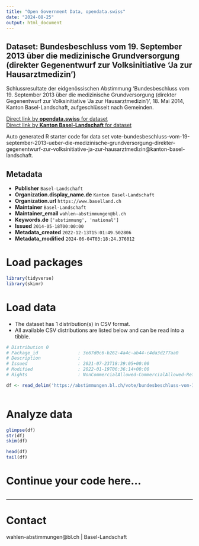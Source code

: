 ```yaml
---
title: "Open Government Data, opendata.swiss"
date: "2024-08-25"
output: html_document
---
```


## Dataset: Bundesbeschluss vom 19. September 2013 über die medizinische Grundversorgung (direkter Gegenentwurf zur Volksinitiative 'Ja zur Hausarztmedizin')

Schlussresultate der eidgenössischen Abstimmung 'Bundesbeschluss vom 19. September 2013 über die medizinische Grundversorgung (direkter Gegenentwurf zur Volksinitiative 'Ja zur Hausarztmedizin')', 18. Mai 2014, Kanton Basel-Landschaft, aufgeschlüsselt nach Gemeinden.

[Direct link by **opendata.swiss** for dataset](https://opendata.swiss/de/dataset/bundesbeschluss-vom-19-september-2013-uber-die-medizinische-grundversorgung-direkter-gegenentwu1)<br>
[Direct link by **Kanton Basel-Landschaft** for dataset](https://abstimmungen.bl.ch/vote/bundesbeschluss-vom-19-september-2013-ueber-die-medizinische-grundversorgung-direkter-gegenentwurf-zur-volksinitiative-ja-zur-hausarztmedizin/data)

Auto generated R starter code for data set vote-bundesbeschluss-vom-19-september-2013-ueber-die-medizinische-grundversorgung-direkter-gegenentwurf-zur-volksinitiative-ja-zur-hausarztmedizin@kanton-basel-landschaft.

## Metadata

- **Publisher** `Basel-Landschaft`
- **Organization.display_name.de** `Kanton Basel-Landschaft`
- **Organization.url** `https://www.baselland.ch`
- **Maintainer** `Basel-Landschaft`
- **Maintainer_email** `wahlen-abstimmungen@bl.ch`
- **Keywords.de** `['abstimmung', 'national']`
- **Issued** `2014-05-18T00:00:00`
- **Metadata_created** `2022-12-13T15:01:49.502806`
- **Metadata_modified** `2024-06-04T03:18:24.376012`


# Load packages

```r

library(tidyverse)
library(skimr)

```

# Load data

-   The dataset has 1 distribution(s) in CSV format.
-   All available CSV distributions are listed below and can be read into a tibble.

```r

# Distribution 0
# Package_id               : 3e67d0c6-b262-4a4c-ab44-c4da3d277aa0
# Description              : 
# Issued                   : 2021-07-23T18:39:05+00:00
# Modified                 : 2022-01-19T06:36:14+00:00
# Rights                   : NonCommercialAllowed-CommercialAllowed-ReferenceRequired

df <- read_delim('https://abstimmungen.bl.ch/vote/bundesbeschluss-vom-19-september-2013-ueber-die-medizinische-grundversorgung-direkter-gegenentwurf-zur-volksinitiative-ja-zur-hausarztmedizin/data-csv')



```

# Analyze data

```r

glimpse(df)
str(df)
skim(df)

head(df)
tail(df)

```

# Continue your code here...

```r

```

------------------------------------------------------------------------

# Contact

wahlen-abstimmungen@bl.ch | Basel-Landschaft
